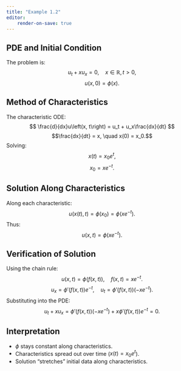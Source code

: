 ```yaml
---
title: "Example 1.2"
editor:
    render-on-save: true
---
```


## PDE and Initial Condition

The problem is:
$$u_t + x u_x = 0, \quad x \in \mathbb{R}, t > 0,$$
$$u(x, 0) = \phi(x).$$

## Method of Characteristics
The characteristic ODE:
$$
\frac{d}{dx}u\left(x, t\right) = u_t + u_x\frac{dx}{dt}
$$
$$\frac{dx}{dt} = x, \quad x(0) = x_0.$$
Solving:
$$x(t) = x_0 e^t,$$
$$x_0 = x e^{-t}.$$

## Solution Along Characteristics
Along each characteristic:
$$
u(x(t), t) = \phi(x_0) = \phi(x e^{-t}).
$$
Thus:
$$
u(x,t) = \phi(x e^{-t}).
$$

## Verification of Solution
Using the chain rule:
$$
u(x,t) = \phi(f(x,t)), \quad f(x,t) = x e^{-t}.
$$
$$
u_x = \phi'(f(x,t)) e^{-t}, \quad u_t = \phi'(f(x,t)) (-x e^{-t}).
$$
Substituting into the PDE:
$$
u_t + x u_x = \phi'(f(x,t)) (-x e^{-t}) + x \phi'(f(x,t)) e^{-t} = 0.
$$

## Interpretation
- $\phi$ stays constant along characteristics.
- Characteristics spread out over time ($x(t) = x_0 e^t$).
- Solution “stretches” initial data along characteristics.
